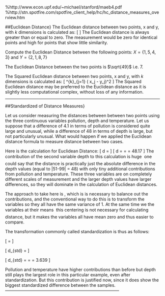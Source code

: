 

\author{Kevin O'Brien}
\title{Cluster Analysis - Distance Measures and Proximity Matrices}


%http://www.econ.upf.edu/~michael/stanford/maeb4.pdf
%http://stn.spotfire.com/spotfire_client_help/hc/hc_distance_measures_overview.htm

##Euclidean Distance}
The Euclidean distance between two points, x and y, with $k$ dimensions is calculated as:
\[ \sqrt{ \sum^{k}_{j=1} ( x_j - y_j)^2 } \]
The Euclidean distance is always greater than or equal to zero. The measurement would be zero for identical points and high for points that show little similarity.

\subsection{Example}
Compute the Euclidean Distance between the following points:
$X = \{1,5,4,3\}$ and $Y = \{2,1,8,7\}$

\begin{center}
\begin{tabular}{|c|c|c|c|}
  \hline
$x_j$&$y_j$&   $x_j - y_j$&$(x_j - y_j)^2$\\ \hline
1&2&-1&1\\
5&1&4&16\\
4&8&-4&16\\
3&7&-4&16\\ \hline
&&&49\\ \hline
\end{tabular}
\end{center}
The Euclidean Distance between the two points is $\sqrt{49}$ i.e. 7.

\subsection{Squared Euclidean Distance}
The Squared Euclidean distance between two points, x and y, with $k$ dimensions is calculated as:
\[ \sum^{k}_{j=1} ( x_j - y_j)^2  \]
The Squared Euclidean distance may be preferred to the Euclidean distance as it is slightly less computational complex, without loss of any information.

---------------------------------------------------------------------

##Standardized of Distance Measures}

Let us consider measuring the distances between between two points using
the three continuous variables pollution, depth and temperature. Let us suppose that a difference of 4.1 in terms of pollution is considered quite large and unusual, while a difference of 48 in terms of depth is large, but not particularly unusual.
What would happen if we applied the Euclidean distance formula to measure distance between two cases.
\begin{center}
\begin{tabular}{|c|c|c|}
  \hline
  % after \\: \hline or \cline{col1-col2} \cline{col3-col4} ...
Variables & case 1 & case 2 \\ \hline 
Pollution & 6.0 & 1.9 \\
Depth & 51 & 99 \\
Temp & 3.0 & 2.9 \\
  \hline
\end{tabular}
\end{center}

Here is the calculation for Euclidean Distance:
\[ d = \sqrt{(6.0 - 1.9)^2 + (51 - 99)^2 + (3.0 - 2.9)^2}   \]
 \[ d = \sqrt{16.81 + 2304 + 0.01} = \sqrt{2320.82} = 48.17 \]
\noindent The contribution of the second variable depth to this calculation is huge  one could say
that the distance is practically just the absolute difference in the depth values (equal to
|51-99| = 48) with only tiny additional contributions from pollution and temperature. These three variables are on
completely different scales of measurement and the larger depth values have larger differences, so they will dominate in the calculation of Euclidean distances.

\noindent The approach to take here is \textbf{standardization}, which is is necessary to balance out the contributions, and the
conventional way to do this is to transform the variables so they all have the same variance
of 1. At the same time we \textbf{\textit{center}} the variables at their means  this centering is not
necessary for calculating distance, but it makes the variables all have mean zero and thus
easier to compare. 

\noindent The transformation commonly called standardization is thus as follows:

\[\mbox{standardized value} = \frac{\mbox{observed value  mean}}{ \mbox{standard deviation}}\]
\begin{center}
\begin{tabular}{|c|c|c|c|c|c|c|}
  \hline
  % after \\: \hline or \cline{col1-col2} \cline{col3-col4} ...
Variables & Case 1 & Case 2 & Mean & Std. Dev & Case 1 (std) & Case 2 (std) \\ \hline
Pollution & 6.0 & 1.9 & 4.517&2.141&0.693&-1.222\\
Depth & 51 & 99 & 74.433&15.615&-1.501&1.573\\
Temp & 3.0 & 2.9 & 3.057&0.281&-0.201&-0.557\\
  \hline
\end{tabular}
\end{center}

\[ d_{std} =  \sqrt{(0.693 - (- 1.222))^2 + (-1.501-1.573)^2 + (-0.201-(-0.557))^2} \]

\[ d_{std} = \sqrt{3.667 + 9.449 + 0.127} = \sqrt{13.243} = 3.639 \]

Pollution and temperature have higher contributions than before but depth still plays the
largest role in this particular example, even after standardization. But this contribution is
justified now, since it does show the biggest standardized difference between the samples. 
--------------------------------------------------------------------------------




